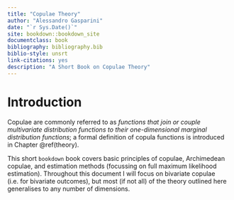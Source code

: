 ```yaml
---
title: "Copulae Theory"
author: "Alessandro Gasparini"
date: "`r Sys.Date()`"
site: bookdown::bookdown_site
documentclass: book
bibliography: bibliography.bib
biblio-style: unsrt
link-citations: yes
description: "A Short Book on Copulae Theory"
---
```


# Introduction {#introduction}

Copulae are commonly referred to as _functions that join or couple multivariate distribution functions to their one-dimensional marginal distribution functions_; a formal definition of copula functions is introduced in Chapter \@ref(theory).

This short `bookdown` book covers basic principles of copulae, Archimedean copulae, and estimation methods (focussing on full maximum likelihood estimation).
Throughout this document I will focus on bivariate copulae (i.e. for bivariate outcomes), but most (if not all) of the theory outlined here generalises to any number of dimensions.
